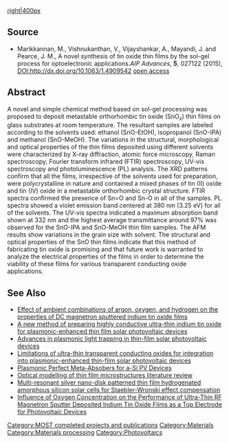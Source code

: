 {{MOST}}
{{Pearce-pubs}}

[[image:Ito.gif|right|400px]]
==Source==
* Marikkannan, M., Vishnukanthan, V., Vijayshankar, A., Mayandi, J. and Pearce, J. M., A novel synthesis of tin oxide thin films by the sol-gel process for optoelectronic applications.''AIP Advances'', '''5''', 027122 (2015), DOI:http://dx.doi.org/10.1063/1.4909542 [https://www.academia.edu/10848713/A_novel_synthesis_of_tin_oxide_thin_films_by_the_sol-gel_process_for_optoelectronic_applications open access]

==Abstract==
A novel and simple chemical method based on sol-gel processing was proposed to deposit metastable orthorhombic tin oxide (SnO<sub>x</sub>) thin films on glass substrates at room temperature. The resultant samples are labeled according to the solvents used: ethanol (SnO-EtOH), isopropanol (SnO-IPA) and methanol (SnO-MeOH). The variations in the structural, morphological and optical properties of the thin films deposited using different solvents were characterized by X-ray diffraction, atomic force microscopy, Raman spectroscopy, Fourier transform infrared (FTIR) spectroscopy, UV-vis spectroscopy and photoluminescence (PL) analysis. The XRD patterns confirm that all the films, irrespective of the solvents used for preparation, were polycrystalline in nature and contained a mixed phases of tin (II) oxide and tin (IV) oxide in a metastable orthorhombic crystal structure. FTIR spectra confirmed the presence of Sn=O and Sn-O in all of the samples. PL spectra showed a violet emission band centered at 380 nm (3.25 eV) for all of the solvents. The UV-vis spectra indicated a maximum absorption band shown at 332 nm and the highest average transmittance around 97% was observed for the SnO-IPA and SnO-MeOH thin film samples. The AFM results show variations in the grain size with solvent. The structural and optical properties of the SnO thin films indicate that this method of fabricating tin oxide is promising and that future work is warranted to analyze the electrical properties of the films in order to determine the viability of these films for various transparent conducting oxide applications.

==See Also==
*[[Effect of ambient combinations of argon, oxygen, and hydrogen on the properties of DC magnetron sputtered indium tin oxide films]]
*[[A new method of preparing highly conductive ultra-thin indium tin oxide for plasmonic-enhanced thin film solar photovoltaic devices]]
*[[Advances in plasmonic light trapping in thin-film solar photovoltaic devices]]
*[[Limitations of ultra-thin transparent conducting oxides for integration into plasmonic-enhanced thin-film solar photovoltaic devices]]
*[[Plasmonic Perfect Meta-Absobers for a-Si PV Devices]]
*[[Optical modelling of thin film microstructures literature review]]
*[[Multi-resonant silver nano-disk patterned thin film hydrogenated amorphous silicon solar cells for Staebler-Wronski effect compensation]]
*[[Influence of Oxygen Concentration on the Performance of Ultra-Thin RF Magnetron Sputter Deposited Indium Tin Oxide Films as a Top Electrode for Photovoltaic Devices]]

{{Solar navbox}}

[[Category:MOST completed projects and publications]]
[[Category:Materials]]
[[Category:Materials processing]]
[[Category:Photovoltaics]]